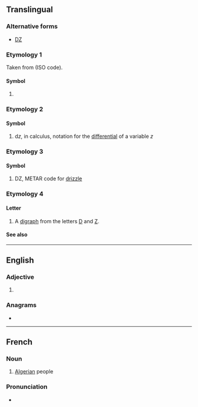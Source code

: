 {{also|dz|Dz|.dz|dź|dž|Dž|DŽ}}
{{character info|Ǳ}}
==Translingual==

===Alternative forms===
* [[Ǳ]]

===Etymology 1===
Taken from {{der|mul|ber|-}} {{m|tzm|ⴷⵣⴰⵢⵔ}} (ISO code).

====Symbol====
{{mul-symbol}}

# {{ISO 3166|1|2|Algeria}}

===Etymology 2===

====Symbol====
{{mul-symbol}}

# d''z'', in calculus, notation for the [[en:Differential (calculus)|differential]] of a variable ''z''

===Etymology 3===

====Symbol====
{{mul-symbol}}

# DZ, METAR code for [[drizzle]]

===Etymology 4===

====Letter====
{{mul-letter|upper=DZ|mixed=Dz|lower=dz|script=Latn}}

# A [[digraph]] from the letters [[D]] and [[Z]].

====See also====
{{Latn-script}}

----

==English==

===Adjective===
{{en-adj|-}}

# {{abbreviation of|en|dizygotic}}

===Anagrams===
* {{anagrams|en|a=dz|ZD}}

----

==French==

===Noun===
{{head|fr|noun}}

# {{lb|fr|slang}} [[Algerian]] people

===Pronunciation===
* {{fr-IPA|dé-zède}}